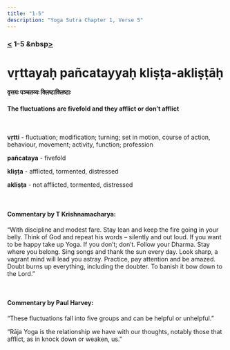 ```yaml
---
title: "1-5"
description: "Yoga Sutra Chapter 1, Verse 5"
---
```


### [<](/Chapter-1/1-4/) 1-5 &nbsp[>](/Chapter-1/1-6/)

# vṛttayaḥ pañcatayyaḥ kliṣṭa-akliṣṭāḥ

#### वृत्तयः पञ्चतय्यः क्लिष्टाक्लिष्टाः

#### The fluctuations are fivefold and they afflict or don’t afflict

<br />

**vṛtti** - fluctuation; modification; turning; set in motion, course of action, behaviour, movement; activity, function; profession <br />

**pañcataya** - fivefold <br />

**kliṣṭa** - afflicted, tormented, distressed <br />

**akliṣṭa** - not afflicted, tormented, distressed <br />

<br />

#### Commentary by T Krishnamacharya:

“With discipline and modest fare.
Stay lean and keep the fire going in your belly.
Think of God and repeat his words
– silently and out loud.
If you want to be happy take up Yoga.
If you don’t; don’t.
Follow your Dharma.
Stay where you belong.
Sing songs and thank the sun every day.
Look sharp, a vagrant mind will lead you astray.
Practice, pay attention and be amazed.
Doubt burns up everything, including the doubter.
To banish it bow down to the Lord.”

<br />

#### Commentary by Paul Harvey:

“These fluctuations fall into five groups
and can be helpful or unhelpful.”

“Rāja Yoga is the relationship we have with our thoughts,
notably those that afflict, as in knock down or weaken, us.”
